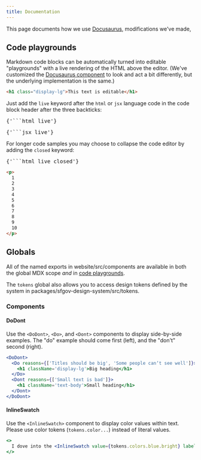 ```yaml
---
title: Documentation
---
```



This page documents how we use [Docusaurus], modifications we've made,

## Code playgrounds

Markdown code blocks can be automatically turned into editable "playgrounds" with a
live rendering of the HTML above the editor. (We've customized the
[Docusaurus component][code blocks] to look and act a bit differently, but the
underlying implementation is the same.)

```html live
<h1 class="display-lg">This text is editable</h1>
```

Just add the `live` keyword after the `html` or `jsx` language code in the code block
header after the three backticks:

<pre>{'```html live'}</pre>

<pre>{'```jsx live'}</pre>

For longer code samples you may choose to collapse the code editor by adding the
`closed` keyword:

<pre>{'```html live closed'}</pre>

```html live closed
<p>
  1
  2
  3
  4
  5
  6
  7
  8
  9
  10
</p>
```

## Globals

All of the named exports in <GitHubFileLink>website/src/components</GitHubFileLink>
are available in both the global MDX scope _and_ in [code playgrounds].

The `tokens` global also allows you to access design tokens defined by the system
in <GitHubFileLink>packages/sfgov-design-system/src/tokens</GitHubFileLink>.

### Components

#### DoDont

Use the `<DoDont>`, `<Do>`, and `<Dont>` components to display side-by-side examples.
The "do" example should come first (left), and the "don't" second (right).

```jsx live
<DoDont>
  <Do reasons={['Titles should be big', 'Some people canʼt see well']}>
    <h1 className='display-lg'>Big heading</h1>
  </Do>
  <Dont reasons={['Small text is bad']}>
    <h1 className='text-body'>Small heading</h1>
  </Dont>
</DoDont>
```

#### InlineSwatch

Use the `<InlineSwatch>` component to display color values within text. Please use
color tokens (`tokens.color...`) instead of literal values.

```jsx live
<>
  I dove into the <InlineSwatch value={tokens.colors.blue.bright} label='bright blue' /> water.
</>
```


[code playgrounds]: #code-playgrounds
[docusaurus]: https://docusaurus.io/
[mdx]: https://docusaurus.io/docs/next/markdown-features/react
[code blocks]: https://docusaurus.io/docs/next/markdown-features/code-blocks